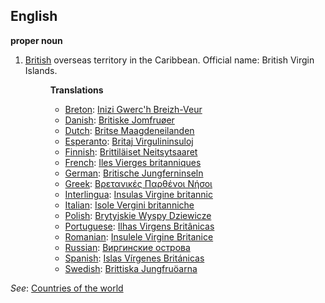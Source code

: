 ==English==

'''proper noun'''

# [[British]] overseas territory in the Caribbean. Official name: British Virgin Islands.
#:'''Translations'''
#:*[[Breton]]: [[Inizi Gwerc'h Breizh-Veur]]
#:*[[Danish]]: [[Britiske Jomfruøer]]
#:*[[Dutch]]: [[Britse Maagdeneilanden]]
#:*[[Esperanto]]: [[Britaj Virgulininsuloj]]
#:*[[Finnish]]: [[Brittiläiset Neitsytsaaret]]
#:*[[French]]: [[Iles Vierges britanniques]]
#:*[[German]]: [[Britische Jungferninseln]]
#:*[[Greek]]: [[Βρετανικές Παρθένοι Νήσοι]]
#:*[[Interlingua]]: [[Insulas Virgine britannic]]
#:*[[Italian]]: [[Isole Vergini britanniche]]
#:*[[Polish]]: [[Brytyjskie Wyspy Dziewicze]]
#:*[[Portuguese]]: [[Ilhas Virgens Britânicas]]
#:*[[Romanian]]: [[Insulele Virgine Britanice]]
#:*[[Russian]]: [[Виргинские острова]]
#:*[[Spanish]]: [[Islas Vírgenes Británicas]]
#:*[[Swedish]]: [[Brittiska Jungfruöarna]]

''See'': [[Countries of the world]]